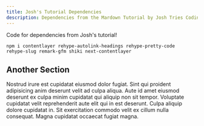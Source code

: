 ```yaml
---
title: Josh's Tutorial Dependencies
description: Dependencies from the Mardown Tutorial by Josh Tries Coding
---
```


Code for dependencies from Josh's tutorial!

```
npm i contentlayer rehype-autolink-headings rehype-pretty-code 
rehype-slug remark-gfm shiki next-contentlayer
```

## Another Section

Nostrud irure est cupidatat eiusmod dolor fugiat. Sint qui proident adipisicing anim deserunt velit ad culpa aliqua. Aute id amet eiusmod deserunt ex culpa minim cupidatat qui aliquip non sit tempor. Voluptate cupidatat velit reprehenderit aute elit qui in est deserunt. Culpa aliquip dolore cupidatat in. Sit exercitation commodo velit ex cillum nulla consequat. Magna cupidatat occaecat fugiat magna.